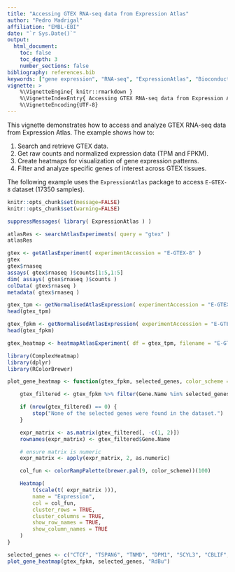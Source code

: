 ```yaml
---
title: "Accessing GTEX RNA-seq data from Expression Atlas"
author: "Pedro Madrigal"
affiliation: "EMBL-EBI"
date: "`r Sys.Date()`"
output:
  html_document:
    toc: false
    toc_depth: 3
    number_sections: false
bibliography: references.bib
keywords: ["gene expression", "RNA-seq", "ExpressionAtlas", "Bioconductor"]
vignette: >
    %\VignetteEngine{ knitr::rmarkdown }
    %\VignetteIndexEntry{ Accessing GTEX RNA-seq data from Expression Atlas }
    %\VignetteEncoding{UTF-8}
---
```



This vignette demonstrates how to access and analyze GTEX RNA-seq data from Expression Atlas. The example shows how to:

1. Search and retrieve GTEX data.
2. Get raw counts and normalized expression data (TPM and FPKM).
3. Create heatmaps for visualization of gene expression patterns.
4. Filter and analyze specific genes of interest across GTEX tissues.


The following example uses the `ExpressionAtlas` package to access `E-GTEX-8` dataset (17350 samples).


```r
knitr::opts_chunk$set(message=FALSE)
knitr::opts_chunk$set(warning=FALSE)
```

```r
suppressMessages( library( ExpressionAtlas ) )
```

```r

atlasRes <- searchAtlasExperiments( query = "gtex" )
atlasRes

gtex <- getAtlasExperiment( experimentAccession = "E-GTEX-8" )
gtex
gtex$rnaseq
assays( gtex$rnaseq )$counts[1:5,1:5]
dim( assays( gtex$rnaseq )$counts )
colData( gtex$rnaseq )
metadata( gtex$rnaseq )

gtex_tpm <- getNormalisedAtlasExpression( experimentAccession = "E-GTEX-8", normalisation = "tpm" )
head(gtex_tpm)

gtex_fpkm <- getNormalisedAtlasExpression( experimentAccession = "E-GTEX-8", normalisation = "fpkm" )
head(gtex_fpkm)
```

```r
gtex_heatmap <- heatmapAtlasExperiment( df = gtex_tpm, filename = "E-GTEX-8-tpm-heatmap.pdf", save_pdf= FALSE, show_plot = TRUE, heatmap_color = "Reds", top_n = 50, show_heatmap_title = TRUE )
```

```r
library(ComplexHeatmap)
library(dplyr)
library(RColorBrewer)

plot_gene_heatmap <- function(gtex_fpkm, selected_genes, color_scheme = "Reds") {

    gtex_filtered <- gtex_fpkm %>% filter(Gene.Name %in% selected_genes)

    if (nrow(gtex_filtered) == 0) {
        stop("None of the selected genes were found in the dataset.")
    }

    expr_matrix <- as.matrix(gtex_filtered[, -c(1, 2)])
    rownames(expr_matrix) <- gtex_filtered$Gene.Name

    # ensure matrix is numeric
    expr_matrix <- apply(expr_matrix, 2, as.numeric)

    col_fun <- colorRampPalette(brewer.pal(9, color_scheme))(100)

    Heatmap(
        t(scale(t( expr_matrix ))),
        name = "Expression",
        col = col_fun,
        cluster_rows = TRUE,
        cluster_columns = TRUE,
        show_row_names = TRUE,
        show_column_names = TRUE
    )
}

selected_genes <- c("CTCF", "TSPAN6", "TNMD", "DPM1", "SCYL3", "CBLIF", "CTCF", "DDX4", "STATH")
plot_gene_heatmap(gtex_fpkm, selected_genes, "RdBu")


```

